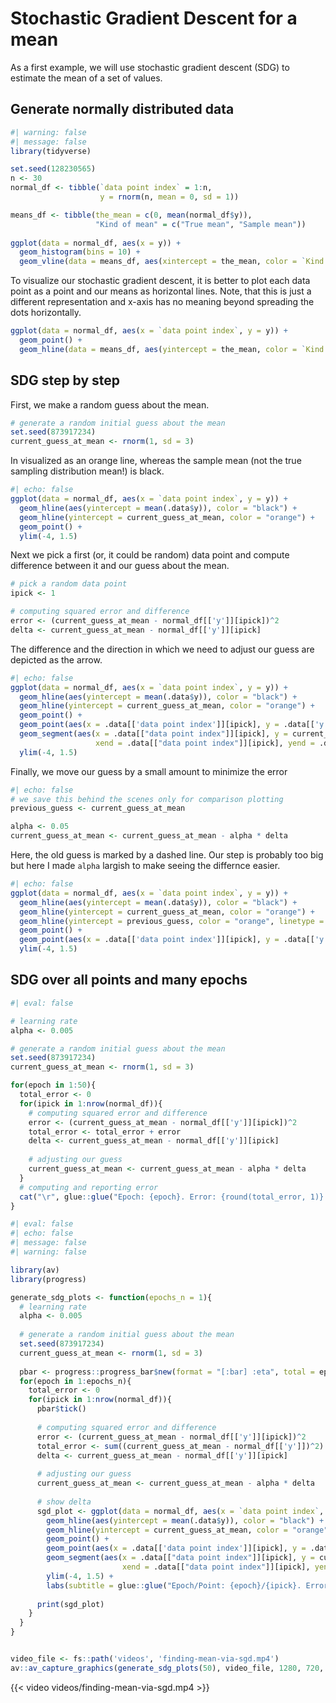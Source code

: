 # Stochastic Gradient Descent for a mean

As a first example, we will use stochastic gradient descent (SDG) to estimate the mean of a set of values. 

## Generate normally distributed data

```r
#| warning: false
#| message: false
library(tidyverse)

set.seed(128230565)
n <- 30
normal_df <- tibble(`data point index` = 1:n,
                    y = rnorm(n, mean = 0, sd = 1))

means_df <- tibble(the_mean = c(0, mean(normal_df$y)),
                   "Kind of mean" = c("True mean", "Sample mean"))
  
ggplot(data = normal_df, aes(x = y)) +
  geom_histogram(bins = 10) +
  geom_vline(data = means_df, aes(xintercept = the_mean, color = `Kind of mean`))
```

To visualize our stochastic gradient descent, it is better to plot each data point as a point and our means as horizontal lines. Note, that this is just a different representation and x-axis has no meaning beyond spreading the dots horizontally.

```r
ggplot(data = normal_df, aes(x = `data point index`, y = y)) +
  geom_point() +
  geom_hline(data = means_df, aes(yintercept = the_mean, color = `Kind of mean`))
```

## SDG step by step

First, we make a random guess about the mean.
```r
# generate a random initial guess about the mean
set.seed(873917234)
current_guess_at_mean <- rnorm(1, sd = 3)
```

In  visualized as an orange line, whereas the sample mean (not the true sampling distribution mean!) is black.
```r
#| echo: false
ggplot(data = normal_df, aes(x = `data point index`, y = y)) +
  geom_hline(aes(yintercept = mean(.data$y)), color = "black") +
  geom_hline(yintercept = current_guess_at_mean, color = "orange") +
  geom_point() +
  ylim(-4, 1.5)
```

Next we pick a first (or, it could be random) data point and compute difference between it and our guess about the mean.
```r
# pick a random data point
ipick <- 1

# computing squared error and difference
error <- (current_guess_at_mean - normal_df[['y']][ipick])^2
delta <- current_guess_at_mean - normal_df[['y']][ipick]
```

The difference and the direction in which we need to adjust our guess are depicted as the arrow.
```r
#| echo: false
ggplot(data = normal_df, aes(x = `data point index`, y = y)) +
  geom_hline(aes(yintercept = mean(.data$y)), color = "black") +
  geom_hline(yintercept = current_guess_at_mean, color = "orange") +
  geom_point() +
  geom_point(aes(x = .data[['data point index']][ipick], y = .data[['y']][ipick]), color = "red") +
  geom_segment(aes(x = .data[["data point index"]][ipick], y = current_guess_at_mean,
                   xend = .data[["data point index"]][ipick], yend = .data[['y']][ipick]),  arrow = arrow(length = unit(0.03, "npc"))) +
  ylim(-4, 1.5)
```
Finally, we move our guess by a small amount to minimize the error
```r
#| echo: false
# we save this behind the scenes only for comparison plotting 
previous_guess <- current_guess_at_mean
```
```r
alpha <- 0.05
current_guess_at_mean <- current_guess_at_mean - alpha * delta
```

Here, the old guess is marked by a dashed line. Our step is probably too big but here I made `alpha` largish to make seeing the differnce easier.
```r
#| echo: false
ggplot(data = normal_df, aes(x = `data point index`, y = y)) +
  geom_hline(aes(yintercept = mean(.data$y)), color = "black") +
  geom_hline(yintercept = current_guess_at_mean, color = "orange") +
  geom_hline(yintercept = previous_guess, color = "orange", linetype = "dashed") +
  geom_point() +
  geom_point(aes(x = .data[['data point index']][ipick], y = .data[['y']][ipick]), color = "red") +
  ylim(-4, 1.5)
```

## SDG over all points and many epochs

```r
#| eval: false

# learning rate
alpha <- 0.005

# generate a random initial guess about the mean
set.seed(873917234)
current_guess_at_mean <- rnorm(1, sd = 3)

for(epoch in 1:50){
  total_error <- 0
  for(ipick in 1:nrow(normal_df)){
    # computing squared error and difference
    error <- (current_guess_at_mean - normal_df[['y']][ipick])^2
    total_error <- total_error + error
    delta <- current_guess_at_mean - normal_df[['y']][ipick]
    
    # adjusting our guess
    current_guess_at_mean <- current_guess_at_mean - alpha * delta
  }
  # computing and reporting error
  cat("\r", glue::glue("Epoch: {epoch}. Error: {round(total_error, 1)}. Estimate: {round(current_guess_at_mean, 2)}. Sample mean: {round(mean(normal_df[['y']]), 2)}"))
}
```

```r
#| eval: false
#| echo: false
#| message: false
#| warning: false

library(av)
library(progress)

generate_sdg_plots <- function(epochs_n = 1){
  # learning rate
  alpha <- 0.005
  
  # generate a random initial guess about the mean
  set.seed(873917234)
  current_guess_at_mean <- rnorm(1, sd = 3)
  
  pbar <- progress::progress_bar$new(format = "[:bar] :eta", total = epochs_n * nrow(normal_df))
  for(epoch in 1:epochs_n){
    total_error <- 0
    for(ipick in 1:nrow(normal_df)){
      pbar$tick()
      
      # computing squared error and difference
      error <- (current_guess_at_mean - normal_df[['y']][ipick])^2
      total_error <- sum((current_guess_at_mean - normal_df[['y']])^2)
      delta <- current_guess_at_mean - normal_df[['y']][ipick]
      
      # adjusting our guess
      current_guess_at_mean <- current_guess_at_mean - alpha * delta
      
      # show delta
      sgd_plot <- ggplot(data = normal_df, aes(x = `data point index`, y = y)) +
        geom_hline(aes(yintercept = mean(.data$y)), color = "black") +
        geom_hline(yintercept = current_guess_at_mean, color = "orange") +
        geom_point() +
        geom_point(aes(x = .data[['data point index']][ipick], y = .data[['y']][ipick]), color = "red") +
        geom_segment(aes(x = .data[["data point index"]][ipick], y = current_guess_at_mean,
                         xend = .data[["data point index"]][ipick], yend = .data[['y']][ipick]),  arrow = arrow(length = unit(0.03, "npc"))) +
        ylim(-4, 1.5) +
        labs(subtitle = glue::glue("Epoch/Point: {epoch}/{ipick}. Error: {round(total_error, 1)}. Estimate: {round(current_guess_at_mean, 2)}. Sample mean: {round(mean(normal_df[['y']]), 2)}"))
      
      print(sgd_plot)
    }
  }
}


video_file <- fs::path('videos', 'finding-mean-via-sgd.mp4')
av::av_capture_graphics(generate_sdg_plots(50), video_file, 1280, 720, res = 144, framerate=15)
```

{{< video videos/finding-mean-via-sgd.mp4 >}}
